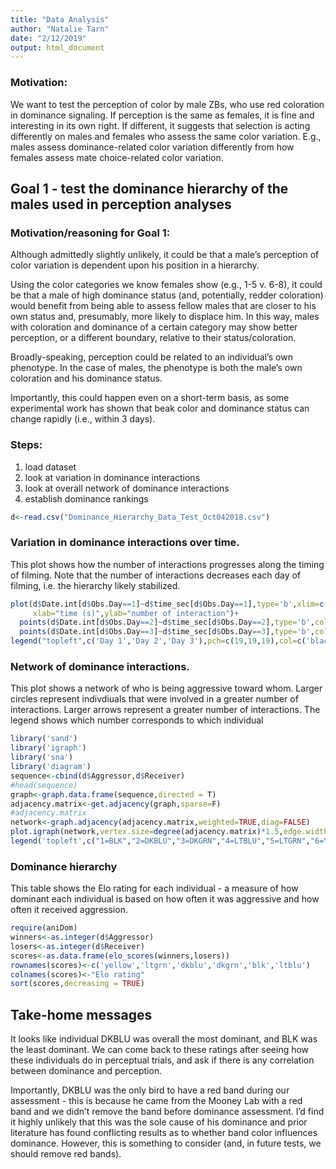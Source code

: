 ```yaml
---
title: "Data Analysis"
author: "Natalie Tarn"
date: "2/12/2019"
output: html_document
---
```



### Motivation:
We want to test the perception of color by male ZBs, who use red coloration in dominance signaling. If perception is the same as females, it is fine and interesting in its own right. If different, it suggests that selection is acting differently on males and females who assess the same color variation. E.g., males assess dominance-related color variation differently from how females assess mate choice-related color variation.

## Goal 1 - test the dominance hierarchy of the males used in perception analyses
### Motivation/reasoning for Goal 1:

Although admittedly slightly unlikely, it could be that a male's perception of color variation is dependent upon his position in a hierarchy. 

Using the color categories we know females show (e.g., 1-5 v. 6-8), it could be that a male of high dominance status (and, potentially, redder coloration) would benefit from being able to assess fellow males that are closer to his own status and, presumably, more likely to displace him. In this way, males with coloration and dominance of a certain category may show better perception, or a different boundary, relative to their status/coloration. 

Broadly-speaking, perception could be related to an individual's own phenotype. In the case of males, the phenotype is both the male's own coloration and his dominance status. 

Importantly, this could happen even on a short-term basis, as some experimental work has shown that beak color and dominance status can change rapidly (i.e., within 3 days). 

### Steps: 
1) load dataset
2) look at variation in dominance interactions
3) look at overall network of dominance interactions
4) establish dominance rankings

```r
d<-read.csv("Dominance_Hierarchy_Data_Test_Oct042018.csv")

```

### Variation in dominance interactions over time.

This plot shows how the number of interactions progresses along the timing of filming. Note that the number of interactions decreases each day of filming, i.e. the hierarchy likely stabilized.

```r
plot(d$Date.int[d$Obs.Day==1]~d$time_sec[d$Obs.Day==1],type='b',xlim=c(0,1800),pch=19,
     xlab="time (s)",ylab="number of interaction")+
  points(d$Date.int[d$Obs.Day==2]~d$time_sec[d$Obs.Day==2],type='b',col='dark red',pch=19)+
  points(d$Date.int[d$Obs.Day==3]~d$time_sec[d$Obs.Day==3],type='b',col='dark blue',pch=19)
legend("topleft",c('Day 1','Day 2','Day 3'),pch=c(19,19,19),col=c('black','dark red','dark blue'))
```

### Network of dominance interactions. 

This plot shows a network of who is being aggressive toward whom. Larger circles represent indivdiuals that were involved in a greater number of interactions. Larger arrows represent a greater number of interactions. The legend shows which number corresponds to which individual

```r
library('sand')
library('igraph')
library('sna')
library('diagram')
sequence<-cbind(d$Aggressor,d$Receiver)
#head(sequence)
graph<-graph.data.frame(sequence,directed = T)
adjacency.matrix<-get.adjacency(graph,sparse=F)
#adjacency.matrix
network<-graph.adjacency(adjacency.matrix,weighted=TRUE,diag=FALSE)
plot.igraph(network,vertex.size=degree(adjacency.matrix)*1.5,edge.width=E(network)$weight/2, edge.arrow.size=ifelse(E(network)$weight==1,0.5,E(network)$weight*10),layout=layout_in_circle(network),edge.curved=TRUE)
legend('topleft',c("1=BLK","2=DKBLU","3=DKGRN","4=LTBLU","5=LTGRN","6=YELLOW"))
```

### Dominance hierarchy

This table shows the Elo rating for each individual - a measure of how dominant each individual is based on how often it was aggressive and how often it received aggression. 

```r
require(aniDom)
winners<-as.integer(d$Aggressor)
losers<-as.integer(d$Receiver)
scores<-as.data.frame(elo_scores(winners,losers))
rownames(scores)<-c('yellow','ltgrn','dkblu','dkgrn','blk','ltblu')
colnames(scores)<-"Elo rating"
sort(scores,decreasing = TRUE)
```

## Take-home messages
It looks like individual DKBLU was overall the most dominant, and BLK was the least dominant. We can come back to these ratings after seeing how these individuals do in perceptual trials, and ask if there is any correlation between dominance and perception. 

Importantly, DKBLU was the only bird to have a red band during our assessment - this is because he came from the Mooney Lab with a red band and we didn't remove the band before dominance assessment. I'd find it highly unlikely that this was the sole cause of his dominance and prior literature has found conflicting results as to whether band color influences dominance. However, this is something to consider (and, in future tests, we should remove red bands). 




